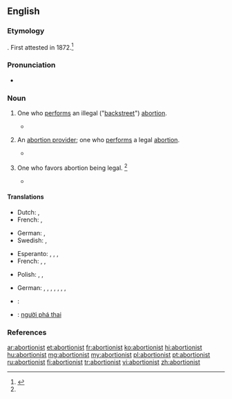 ==English==
{{rft}}
===Etymology===
{{suffix|abortion|ist}}. First attested in 1872.<ref name=SOED>{{reference-book | last =| first = | authorlink =  | coauthors =  | editor =Brown, Lesley  | others =  | title = The Shorter Oxford English Dictionary | origdate =  | origyear = 1933| origmonth =  | url =  | format =  | accessdate =  | accessyear =  | accessmonth =  | edition = 5th | date =  | year =2003| month =  | publisher =Oxford University Press  | location =Oxford, UK | language =  | id =  | doi = | isbn =978-0-19-860575-7 | lccn = | ol = | pages =7| chapter =  | chapterurl =  | quote =}}</ref>

===Pronunciation===
* {{a|US}} {{IPA|/əˈbɔɹ.ʃn̩.ɪst/}}

===Noun===
{{en-noun}}

# {{context|now often|_|historical}} One who [[perform]]s an illegal ("[[backstreet]]") [[abortion]].
#* {{seeCites}}
# {{context|chiefly|in right-wing discourse|pejorative}} An [[abortion provider]]; one who [[perform]]s a legal [[abortion]].
#* {{seeCites}}
# {{context|in right-wing discourse|offensive}} One who favors abortion being legal. {{defdate|since the late 19<sup>th</sup> century}}<ref name=SOED/>
#* {{seeCites}}

====Translations====
{{trans-top|one who performs an illegal (backstreet) abortion}}
* Dutch: {{t-|nl|engeltjesmaker|m}}, {{t-|nl|engeltjesmaakster|f}}
* French: {{t-|fr|faiseur d'anges|m}}, {{t-|fr|faiseuse d'anges|f}}
{{trans-mid}}
* German: {{t+|de|Engelmacher|m}}, {{qualifier|euphemistic}} {{gloss|backstreet}} {{t+|de|Engelmacherin|f}}
* Swedish: {{t-|sv|änglamakare|c}}, {{t-|sv|änglamakerska|c}}
{{trans-bottom}}

{{trans-top|one who performs a legal abortion}}
* Esperanto: {{t-|eo|abortigisto}} {{qualifier|♂(♀)}}, {{t-|eo|virabortigisto}} {{qualifier|explicitly ♂}}, {{t-|eo|abortigistino}} {{qualifier|explicitly ♀}}, {{t-|eo|geabortigistoj|p}} {{qualifier|♂♀}}
* French: {{t-|fr|médecin avorteur|m}}, {{t+|fr|avorteur|m}}, {{t+|fr|avorteuse|f}}
{{trans-mid}}
* Polish: {{t-|pl|aborcjonista|m}}, {{t-|pl|aborter|m}}, {{t-|pl|aborcjonistka|f}}
{{trans-bottom}}

{{checktrans-top}}
* German: {{t-|de|Abtreiber|m}}, {{t-|de|Abtreiberin|f}}, {{t-|de|Abtreibungsarzt|m}}, {{t-|de|Abtreibungsärztin|f}}, {{t-|de|abtreibender Arzt|m}}, {{t-|de|abtreibende Ärztin|f}}, {{t-|de|Abtreibungshelfer|m}}, {{t-|de|Abtreibungshelferin|f}}
{{trans-mid}}
* {{ttbc|tr}}: {{t+|tr|kürtajcı}}
* {{ttbc|vi}}: [[người phá thai]]
{{trans-bottom}}

===References===
<references/>

[[ar:abortionist]]
[[et:abortionist]]
[[fr:abortionist]]
[[ko:abortionist]]
[[hi:abortionist]]
[[hu:abortionist]]
[[mg:abortionist]]
[[my:abortionist]]
[[pl:abortionist]]
[[pt:abortionist]]
[[ru:abortionist]]
[[fi:abortionist]]
[[tr:abortionist]]
[[vi:abortionist]]
[[zh:abortionist]]